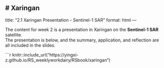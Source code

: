 # Xaringan
---
title: "2.1 Xaringan Presentation - Sentinel-1 SAR"
format: html
---

The content for week 2 is a presentation in Xaringan on the **Sentinel-1 SAR** satellite.  
The presentation is below, and the summary, application, and reflection are all included in the slides.

```r
knitr::include_url("https://yingxi-z.github.io/RS_weeklyworkdairy/RSbook/xaringan")
